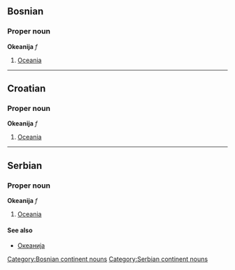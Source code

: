 ==Bosnian==
===Proper noun===
'''Okeanija''' ''f''
#[[Oceania]]
[[Category:Bosnian continent nouns]]
----
==Croatian==
===Proper noun===
'''Okeanija''' ''f''
#[[Oceania]]
----
==Serbian==
===Proper noun===
'''Okeanija''' ''f''
#[[Oceania]]
====See also====
*[[Океанија]]
[[Category:Serbian continent nouns]]